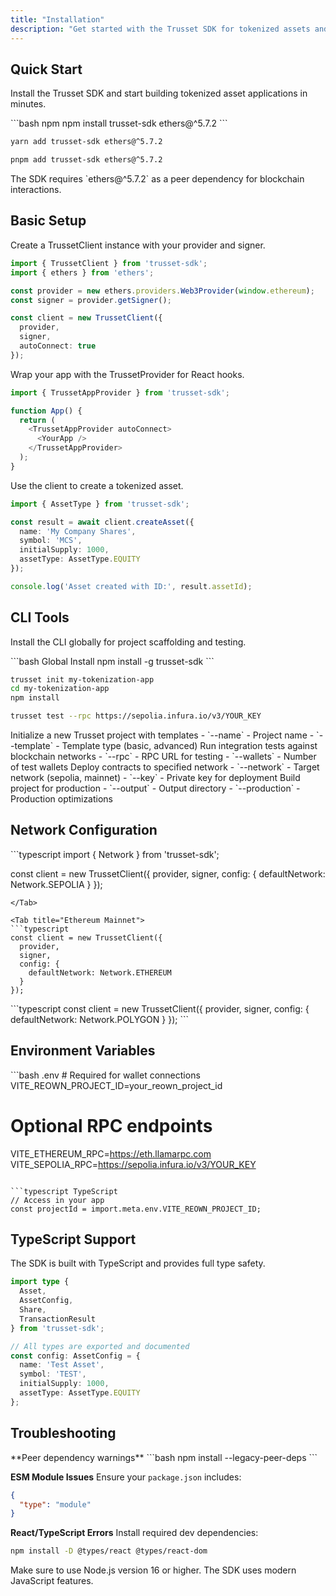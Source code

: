```yaml
---
title: "Installation"
description: "Get started with the Trusset SDK for tokenized assets and security tokens"
---
```


## Quick Start

Install the Trusset SDK and start building tokenized asset applications in minutes.

<CodeGroup>
```bash npm
npm install trusset-sdk ethers@^5.7.2
```

```bash yarn
yarn add trusset-sdk ethers@^5.7.2
```

```bash pnpm
pnpm add trusset-sdk ethers@^5.7.2
```
</CodeGroup>

<Note>
The SDK requires `ethers@^5.7.2` as a peer dependency for blockchain interactions.
</Note>

## Basic Setup

<Steps>
<Step title="Initialize the Client">
Create a TrussetClient instance with your provider and signer.

```typescript
import { TrussetClient } from 'trusset-sdk';
import { ethers } from 'ethers';

const provider = new ethers.providers.Web3Provider(window.ethereum);
const signer = provider.getSigner();

const client = new TrussetClient({
  provider,
  signer,
  autoConnect: true
});
```
</Step>

<Step title="React Integration">
Wrap your app with the TrussetProvider for React hooks.

```typescript
import { TrussetAppProvider } from 'trusset-sdk';

function App() {
  return (
    <TrussetAppProvider autoConnect>
      <YourApp />
    </TrussetAppProvider>
  );
}
```
</Step>

<Step title="Create Your First Asset">
Use the client to create a tokenized asset.

```typescript
import { AssetType } from 'trusset-sdk';

const result = await client.createAsset({
  name: 'My Company Shares',
  symbol: 'MCS',
  initialSupply: 1000,
  assetType: AssetType.EQUITY
});

console.log('Asset created with ID:', result.assetId);
```
</Step>
</Steps>

## CLI Tools

Install the CLI globally for project scaffolding and testing.

<CodeGroup>
```bash Global Install
npm install -g trusset-sdk
```

```bash Project Init
trusset init my-tokenization-app
cd my-tokenization-app
npm install
```

```bash Run Tests
trusset test --rpc https://sepolia.infura.io/v3/YOUR_KEY
```
</CodeGroup>

<Accordion title="CLI Commands Reference">
<ResponseField name="init" type="command">
Initialize a new Trusset project with templates
- `--name` - Project name
- `--template` - Template type (basic, advanced)
</ResponseField>

<ResponseField name="test" type="command">
Run integration tests against blockchain networks
- `--rpc` - RPC URL for testing
- `--wallets` - Number of test wallets
</ResponseField>

<ResponseField name="deploy" type="command">
Deploy contracts to specified network
- `--network` - Target network (sepolia, mainnet)
- `--key` - Private key for deployment
</ResponseField>

<ResponseField name="build" type="command">
Build project for production
- `--output` - Output directory
- `--production` - Production optimizations
</ResponseField>
</Accordion>

## Network Configuration

<Tabs>
<Tab title="Sepolia Testnet">
```typescript
import { Network } from 'trusset-sdk';

const client = new TrussetClient({
  provider,
  signer,
  config: {
    defaultNetwork: Network.SEPOLIA
  }
});
```
</Tab>

<Tab title="Ethereum Mainnet">
```typescript
const client = new TrussetClient({
  provider,
  signer,
  config: {
    defaultNetwork: Network.ETHEREUM
  }
});
```
</Tab>

<Tab title="Polygon">
```typescript
const client = new TrussetClient({
  provider,
  signer,
  config: {
    defaultNetwork: Network.POLYGON
  }
});
```
</Tab>
</Tabs>

## Environment Variables

<CodeGroup>
```bash .env
# Required for wallet connections
VITE_REOWN_PROJECT_ID=your_reown_project_id

# Optional RPC endpoints
VITE_ETHEREUM_RPC=https://eth.llamarpc.com
VITE_SEPOLIA_RPC=https://sepolia.infura.io/v3/YOUR_KEY
```

```typescript TypeScript
// Access in your app
const projectId = import.meta.env.VITE_REOWN_PROJECT_ID;
```
</CodeGroup>

## TypeScript Support

The SDK is built with TypeScript and provides full type safety.

```typescript
import type { 
  Asset, 
  AssetConfig, 
  Share, 
  TransactionResult 
} from 'trusset-sdk';

// All types are exported and documented
const config: AssetConfig = {
  name: 'Test Asset',
  symbol: 'TEST',
  initialSupply: 1000,
  assetType: AssetType.EQUITY
};
```

## Troubleshooting

<Accordion title="Common Installation Issues">
**Peer dependency warnings**
```bash
npm install --legacy-peer-deps
```

**ESM Module Issues**
Ensure your `package.json` includes:
```json
{
  "type": "module"
}
```

**React/TypeScript Errors**
Install required dev dependencies:
```bash
npm install -D @types/react @types/react-dom
```
</Accordion>

<Warning>
Make sure to use Node.js version 16 or higher. The SDK uses modern JavaScript features.
</Warning>